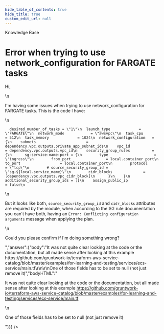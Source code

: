 ```yaml
---
hide_table_of_contents: true
hide_title: true
custom_edit_url: null
---
```



<head>
  <link rel="canonical" href="https://github.com/gruntwork-io/knowledge-base/discussions/151" />
</head>

<CenterLayout>
<span className="searchCategory">Knowledge Base</span>
<h1>Error when trying to use network_configuration for FARGATE tasks</h1>
<GitHub discussion={{"id":"D_kwDOF8slf84AOoRR","number":151,"author":{"login":"fsanzdev"},"title":"Error when trying to use network_configuration for FARGATE tasks","body":"Hi, \r\n\r\nI'm having some issues when trying to use network_configuration for FARGATE tasks. This is the code I have:\r\n```\r\n  desired_number_of_tasks = \"1\"\r\n  launch_type             = \"FARGATE\"\r\n  network_mode            = \"awsvpc\"\r\n  task_cpu                = 512\r\n  task_memory             = 1024\r\n  network_configuration   = {\r\n    subnets                       = dependency.vpc.outputs.private_app_subnet_ids\r\n    vpc_id                        = dependency.vpc.outputs.vpc_id\r\n    security_group_rules          = {\r\n      sg-service-name-port = {\r\n        type                     = \"ingress\"\r\n        from_port                = local.container_port\r\n        to_port                  = local.container_port\r\n        protocol                 = \"tcp\"\r\n        # source_security_group_id = \"sg-${local.service_name}\"\r\n        cidr_blocks              = [dependency.vpc.outputs.vpc_cidr_block]\r\n      }\r\n    }\r\n    additional_security_group_ids = []\r\n    assign_public_ip              = false\r\n```\r\n\r\nBut it looks like both, `source_security_group_id` and `cidr_blocks` attributes are required by the module, when according to the SG rule documentation you can't have both, having an `Error: Conflicting configuration arguments` message when applying the plan.\r\n\r\nCould you please confirm if I'm doing something wrong?","bodyHTML":"<p dir=\"auto\">Hi,</p>\n<p dir=\"auto\">I'm having some issues when trying to use network_configuration for FARGATE tasks. This is the code I have:</p>\n<div class=\"snippet-clipboard-content notranslate position-relative overflow-auto\" data-snippet-clipboard-copy-content=\"  desired_number_of_tasks = &quot;1&quot;\n  launch_type             = &quot;FARGATE&quot;\n  network_mode            = &quot;awsvpc&quot;\n  task_cpu                = 512\n  task_memory             = 1024\n  network_configuration   = {\n    subnets                       = dependency.vpc.outputs.private_app_subnet_ids\n    vpc_id                        = dependency.vpc.outputs.vpc_id\n    security_group_rules          = {\n      sg-service-name-port = {\n        type                     = &quot;ingress&quot;\n        from_port                = local.container_port\n        to_port                  = local.container_port\n        protocol                 = &quot;tcp&quot;\n        # source_security_group_id = &quot;sg-${local.service_name}&quot;\n        cidr_blocks              = [dependency.vpc.outputs.vpc_cidr_block]\n      }\n    }\n    additional_security_group_ids = []\n    assign_public_ip              = false\"><pre class=\"notranslate\"><code class=\"notranslate\">  desired_number_of_tasks = \"1\"\n  launch_type             = \"FARGATE\"\n  network_mode            = \"awsvpc\"\n  task_cpu                = 512\n  task_memory             = 1024\n  network_configuration   = {\n    subnets                       = dependency.vpc.outputs.private_app_subnet_ids\n    vpc_id                        = dependency.vpc.outputs.vpc_id\n    security_group_rules          = {\n      sg-service-name-port = {\n        type                     = \"ingress\"\n        from_port                = local.container_port\n        to_port                  = local.container_port\n        protocol                 = \"tcp\"\n        # source_security_group_id = \"sg-${local.service_name}\"\n        cidr_blocks              = [dependency.vpc.outputs.vpc_cidr_block]\n      }\n    }\n    additional_security_group_ids = []\n    assign_public_ip              = false\n</code></pre></div>\n<p dir=\"auto\">But it looks like both, <code class=\"notranslate\">source_security_group_id</code> and <code class=\"notranslate\">cidr_blocks</code> attributes are required by the module, when according to the SG rule documentation you can't have both, having an <code class=\"notranslate\">Error: Conflicting configuration arguments</code> message when applying the plan.</p>\n<p dir=\"auto\">Could you please confirm if I'm doing something wrong?</p>","answer":{"body":"It was not quite clear looking at the code or the documentation, but all made sense after looking at this example https://github.com/gruntwork-io/terraform-aws-service-catalog/blob/master/examples/for-learning-and-testing/services/ecs-service/main.tf\r\n\r\nOne of those fields has to be set to null (not just remove it)","bodyHTML":"<p dir=\"auto\">It was not quite clear looking at the code or the documentation, but all made sense after looking at this example <a href=\"https://github.com/gruntwork-io/terraform-aws-service-catalog/blob/master/examples/for-learning-and-testing/services/ecs-service/main.tf\">https://github.com/gruntwork-io/terraform-aws-service-catalog/blob/master/examples/for-learning-and-testing/services/ecs-service/main.tf</a></p>\n<p dir=\"auto\">One of those fields has to be set to null (not just remove it)</p>"}}} />

</CenterLayout>
  

<!-- ##DOCS-SOURCER-START
{
  "sourcePlugin": "github-discussions",
  "hash": "c90d0872bea27051b0ffd914f67d9237"
}
##DOCS-SOURCER-END -->
